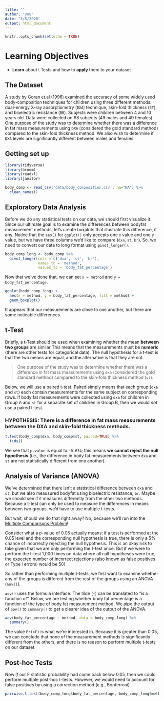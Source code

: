 ```yaml
---
title: ''
author: "you"
date: "5/5/2020"
output: html_document
---
```


```r
knitr::opts_chunk$set(echo = TRUE)
```



# Learning Objectives

- **Learn** about t Tests and how to **apply** them to your dataset



## The Dataset
A study by Goran et.al (1996) examined the accuracy of some widely used body-composition techniques for children using three different methods: dual-energy X-ray absorptiometry (`DXA`) technique, skin-fold thickness (`ST`), and bioelectric resistance (`BR`). Subjects were children between 4 and 10 years old. Data were collected on 98 subjects (49 males and 49 females). One purpose of the study was to determine whether there was a difference in fat mass measurements using `DXA` (considered the gold standard method) compared to the skin-fold thickness method. We also wish to determine if `DXA` levels are significantly different between males and females.



## Getting set up

```r
library(tidyverse)
library(broom)
library(readxl)
library(janitor)
```


```r
body_comp <- read_csv('data/body_composition.csv', na="NA") %>%
  clean_names()
```

## Exploratory Data Analysis

Before we do any statistical tests on our data, we should first visualize it. Since our ultimate goal is to examine the differences between bodyfat measurement methods, let's create boxplots that illustrate this difference, if any. Notice that the `aes()` for `ggplot()` only accepts one `x` value and one `y` value, but we have three columns we'd like to compare (`dxa`, `st`, `br`). So, we  need to convert our data to long format using `pivot_longer()`.

```r
body_comp_long <- body_comp %>%
  pivot_longer(cols = c('dxa', 'st', 'br'),
               names_to = 'method',
               values_to = 'body_fat_percentage')
```

Now that we've done that, we can set `x = method` and `y = body_fat_percentage`.

```r
ggplot(body_comp_long) +
  aes(x = method, y = body_fat_percentage, fill = method) +
  geom_boxplot()
```

It appears that our measurements are close to one another, but there are some noticable differences.


## t-Test

Briefly, a t-Test should be used when examining whether the mean **between two groups** are similar This means that the measurements must be **numeric** (there are other tests for categorical data). The null hypothesis for a t-test is that the two means are equal, and the alternative is that they are not.


> One purpose of the study was to determine whether there was a difference in fat mass measurements using `dxa` (considered the gold standard method) compared to the skin-fold thickness method (`st`).


Below, we will use a paired t-test. Paired simply means that each group (`dxa` and `st`) each contain measurements for the same subject on corresponding rows. If body fat measurements were collected using `dxa` for children in Group A and `st` for a separate set of children in Group B, then we would *not* use a paired t-test.


### HYPOTHESIS: There is a difference in fat mass measurements between the DXA and skin-fold thickness methods.

```r
t.test(body_comp$dxa, body_comp$st, paired=TRUE) %>%
  tidy()
```

We see that `p.value` is equal to `~0.634`; this means **we cannot reject the null hypothesis** (i.e., the difference in body fat measurements between `dxa` and `st` are not statistically different from one another).



## Analysis of Variance (ANOVA)

We've determined that there isn't a statistical difference between `dxa` and `st`, but we also meausured bodyfat using bioelectric resistance, `br`. Maybe we should see if it measures differently from the other two methods. Because a t-test can only be used to measure the differences in means between two groups, we'd have to use multiple t-tests.

But wait, should we do that right away? No, because we'll run into the [Multiple Comparisons Problem](https://en.wikipedia.org/wiki/Multiple_comparisons_problem)!

Consider what a p-value of 0.05 actually means: if a test is performed at the 0.05 level and the corresponding null hypothesis is true, there is only a 5% chance of incorrectly rejecting the null hypothesis. This is an okay risk to take given that we are only performing the t-test once. But if we were to perform the t-test 1,000 times on data where all null hypotheses were true, the expected number of incorrect rejections (also known as false positives or Type I errors) would be 50!

So rather than performing multiple t-tests, we first want to examine whether any of the groups is different from the rest of the groups using an ANOVA (`aov()`).

`aov()` uses the formula interface. The tilde (`~`) can be translated to "is a function of". Below, we are testing whether body fat percentage is a function of the type of body fat measurement method. We pipe the output of `aov()` to `summary()` to get a clearer idea of the output of the ANOVA.

```r
aov(body_fat_percentage ~ method, data = body_comp_long) %>%
  summary()
```

The value `Pr(>F)` is what we're interested in. Because it is greater than 0.05, we can conclude that none of the measurement methods is significantly different from the others, and there is no reason to perform multiple t-tests on our dataset.


## Post-hoc Tests

Now *if* our F statistic probability had come back below 0.05, then we could perform multiple post-hoc t-tests. However, we would need to account for false positives by using a correction method (e.g., Bonferroni).

```r
pairwise.t.test(body_comp_long$body_fat_percentage, body_comp_long$method, p.adjust = "bonferroni")
```


